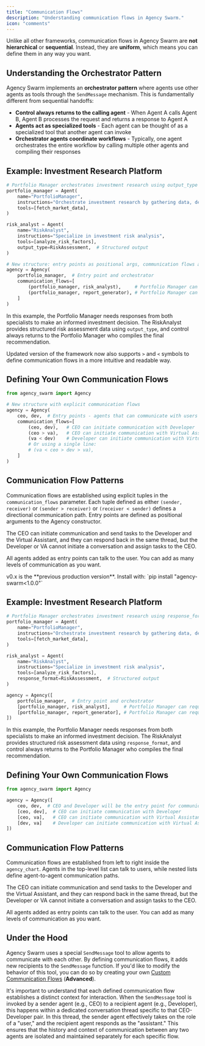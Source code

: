 ```yaml
---
title: "Communication Flows"
description: "Understanding communication flows in Agency Swarm."
icon: "comments"
---
```


Unlike all other frameworks, communication flows in Agency Swarm are **not hierarchical** or **sequential**. Instead, they are **uniform**, which means you can define them in any way you want.

## Understanding the Orchestrator Pattern

Agency Swarm implements an **orchestrator pattern** where agents use other agents as tools through the `SendMessage` mechanism. This is fundamentally different from sequential handoffs:

- **Control always returns to the calling agent** - When Agent A calls Agent B, Agent B processes the request and returns a response to Agent A
- **Agents act as specialized tools** - Each agent can be thought of as a specialized tool that another agent can invoke
- **Orchestrator agents coordinate workflows** - Typically, one agent orchestrates the entire workflow by calling multiple other agents and compiling their responses

<Tabs defaultValue="v1.x">
<Tab title="v1.x">

## Example: Investment Research Platform

```python
# Portfolio Manager orchestrates investment research using output_type for structured responses
portfolio_manager = Agent(
    name="PortfolioManager",
    instructions="Orchestrate investment research by gathering data, delegating analysis, and compiling recommendations",
    tools=[fetch_market_data],
)

risk_analyst = Agent(
    name="RiskAnalyst",
    instructions="Specialize in investment risk analysis",
    tools=[analyze_risk_factors],
    output_type=RiskAssessment,  # Structured output
)

# New structure: entry points as positional args, communication flows as keyword arg
agency = Agency(
    portfolio_manager,  # Entry point and orchestrator
    communication_flows=[
        (portfolio_manager, risk_analyst),     # Portfolio Manager can request risk analysis
        (portfolio_manager, report_generator), # Portfolio Manager can request report generation
    ]
)
```

In this example, the Portfolio Manager needs responses from both specialists to make an informed investment decision. The RiskAnalyst provides structured risk assessment data using `output_type`, and control always returns to the Portfolio Manager who compiles the final recommendation.

Updated version of the framework now also supports `>` and `<` symbols to define communication flows in a more intuitive and readable way.

## Defining Your Own Communication Flows

```python
from agency_swarm import Agency

# New structure with explicit communication flows
agency = Agency(
    ceo, dev,  # Entry points - agents that can communicate with users
    communication_flows=[
        (ceo, dev),   # CEO can initiate communication with Developer
        (ceo > va),   # CEO can initiate communication with Virtual Assistant
        (va < dev)    # Developer can initiate communication with Virtual Assistant
        # Or using a single line:
        # (va < ceo > dev > va),
    ]
)
```

## Communication Flow Patterns

Communication flows are established using explicit tuples in the `communication_flows` parameter. Each tuple defined as either `(sender, receiver)` or `(sender > receiver)` or `(receiver < sender)` defines a directional communication path. Entry points are defined as positional arguments to the Agency constructor.

The CEO can initiate communication and send tasks to the Developer and the Virtual Assistant, and they can respond back in the same thread, but the Developer or VA cannot initiate a conversation and assign tasks to the CEO.

All agents added as entry points can talk to the user. You can add as many levels of communication as you want.

</Tab>
<Tab title="v0.x">

<Info>
v0.x is the **previous production version**. Install with: `pip install "agency-swarm<1.0.0"`
</Info>

## Example: Investment Research Platform

```python
# Portfolio Manager orchestrates investment research using response_format for structured responses
portfolio_manager = Agent(
    name="PortfolioManager",
    instructions="Orchestrate investment research by gathering data, delegating analysis, and compiling recommendations",
    tools=[fetch_market_data],
)

risk_analyst = Agent(
    name="RiskAnalyst",
    instructions="Specialize in investment risk analysis",
    tools=[analyze_risk_factors],
    response_format=RiskAssessment,  # Structured output
)

agency = Agency([
    portfolio_manager,  # Entry point and orchestrator
    [portfolio_manager, risk_analyst],     # Portfolio Manager can request risk analysis
    [portfolio_manager, report_generator], # Portfolio Manager can request report generation
])
```

In this example, the Portfolio Manager needs responses from both specialists to make an informed investment decision. The RiskAnalyst provides structured risk assessment data using `response_format`, and control always returns to the Portfolio Manager who compiles the final recommendation.

## Defining Your Own Communication Flows

```python
from agency_swarm import Agency

agency = Agency([
    ceo, dev,  # CEO and Developer will be the entry point for communication with the user
    [ceo, dev],  # CEO can initiate communication with Developer
    [ceo, va],   # CEO can initiate communication with Virtual Assistant
    [dev, va]    # Developer can initiate communication with Virtual Assistant
])
```

## Communication Flow Patterns

Communication flows are established from left to right inside the `agency_chart`. Agents in the top-level list can talk to users, while nested lists define agent-to-agent communication paths.

The CEO can initiate communication and send tasks to the Developer and the Virtual Assistant, and they can respond back in the same thread, but the Developer or VA cannot initiate a conversation and assign tasks to the CEO.

All agents added as entry points can talk to the user. You can add as many levels of communication as you want.

</Tab>
</Tabs>

## Under the Hood

Agency Swarm uses a special `SendMessage` tool to allow agents to communicate with each other. By defining communication flows, it adds new recipients to the `SendMessage` function. If you'd like to modify the behavior of this tool, you can do so by creating your own [Custom Communication Flows](/additional-features/custom-communication-flows/overview) (**Advanced**).

It's important to understand that each defined communication flow establishes a distinct context for interaction. When the `SendMessage` tool is invoked by a sender agent (e.g., CEO) to a recipient agent (e.g., Developer), this happens within a dedicated conversation thread specific to that CEO-Developer pair. In this thread, the sender agent effectively takes on the role of a "user," and the recipient agent responds as the "assistant." This ensures that the history and context of communication between any two agents are isolated and maintained separately for each specific flow.
